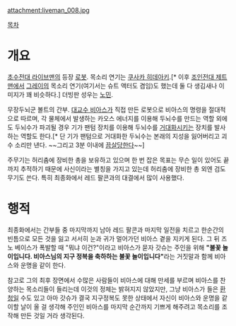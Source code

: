 attachment:liveman_008.jpg

[[목차]]
= 개요 =
[[초수전대 라이브맨]]의 등장 [[로봇]]. 목소리 연기는 [[쿠사카 히데아키]].[* 이후 [[조인전대 제트맨]]에서 [[그레이(조인전대 제트맨)|그레이]]의 목소리 연기(여기서는 슈트 액터도 겸임)도 했는데 둘 다 생김새나 이미지가 꽤 비슷하다.] 더빙판 성우는 [[노민]].

무장두뇌군 볼트의 간부. [[대교수 비아스]]가 직접 만든 로봇으로 비아스의 명령을 절대적으로 따르며, 각 물체에서 발생하는 카오스 에너지를 이용해 두뇌수를 만드는 역할 외에도 두뇌수가 파괴될 경우 기가 팬텀 장치를 이용해 두뇌수를 [[거대화]]시키는 장치를 발사하는 역할도 한다.[* 단 기가 팬텀으로 거대화한 두뇌수는 본래의 지성을 잃어버리고 괴수 소리만 낸다. ~~그리고 3분 이내에 [[끔살]]당한다~~] 

주무기는 허리춤에 장비한 총을 보유하고 있으며 한 번 잡은 목표는 무슨 일이 있어도 끝까지 추적하기 때문에 사신이라는 별칭을 가지고 있는데 허리춤에 장비한 총 외엔 검도 무기도 쓴다. 특히 최종화에서 레드 팔콘과의 대결에서 많이 사용했다.

= 행적 =
최종화에서는 간부들 중 마지막까지 남아 레드 팔콘과 마지막 일전을 치르고 한순간의 빈틈으로 모든 것을 잃고 서서히 눈과 귀가 멀어가던 비아스 곁을 지키게 된다. 그 뒤 즈노 베이스가 폭발할 때 "뭐냐 이건?"이라고 비아스가 묻자 갓슈는 주인을 위해 '''"불꽃 놀이입니다. 비아스님의 지구 정복을 축하하는 불꽃 놀이입니다"'''라는 거짓말과 함께 비아스와 운명을 같이 한다.

참고로 그의 최후 장면에서 수많은 사람들이 비아스에 대해 만세를 부르며 비아스를 찬양하는 목소리들이 들리는데 이것의 정체는 밝혀지지 않았지만, 그냥 비아스가 들은 [[환청]]일 수도 있고 아마 갓슈가 결국 지구정복도 못한 상태에서 자신이 비아스와 운명을 같이할 날이 올 걸 생각해 주인인 비아스를 마지막 순간까지 기쁘게 해주려고 목소리를 조작해 만든 것일 거라 생각된다.
